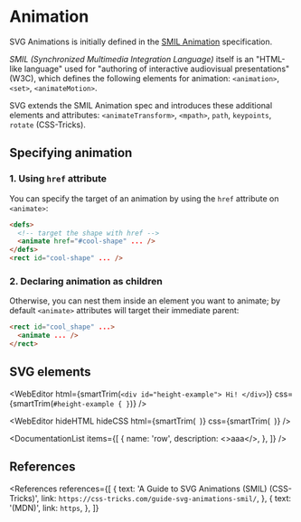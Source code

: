 
# Animation

SVG Animations is initially defined in the [SMIL Animation](https://www.w3.org/TR/2001/REC-smil-animation-20010904/) specification.

_SMIL (Synchronized Multimedia Integration Language)_ itself is an "HTML-like language" used for "authoring of interactive audiovisual presentations" (W3C), which defines the following elements for animation: `<animation>`, `<set>`, `<animateMotion>`.

SVG extends the SMIL Animation spec and introduces these additional elements and attributes: `<animateTransform>`, `<mpath>`, `path`, `keypoints`, `rotate` (CSS-Tricks).

## Specifying animation

### 1. Using `href` attribute

You can specify the target of an animation by using the `href` attribute on `<animate>`:

```html
<defs>
  <!-- target the shape with href -->
  <animate href="#cool-shape" ... />
</defs>
<rect id="cool-shape" ... />
```

### 2. Declaring animation as children

Otherwise, you can nest them inside an element you want to animate; by default `<animate>` attributes will target their immediate parent:

```html
<rect id="cool_shape" ...>
  <animate ... />
</rect>
```

## SVG elements

<WebEditor
  html={smartTrim(`
    <div id="height-example">
      Hi!
    </div>
  `)}
  css={smartTrim(`
    #height-example {
    }
  `)}
/>

<WebEditor
  hideHTML
  hideCSS
  html={smartTrim(`
  `)}
  css={smartTrim(`
  `)}
/>

<DocumentationList
  items={[
    {
      name: 'row',
      description: <>aaa</>,
    },
  ]}
/>

## References

<References
  references={[
    {
      text: 'A Guide to SVG Animations (SMIL) (CSS-Tricks)',
      link: `https://css-tricks.com/guide-svg-animations-smil/`,
    },
    {
      text: '(MDN)',
      link: `https`,
    },
  ]}
></References>
